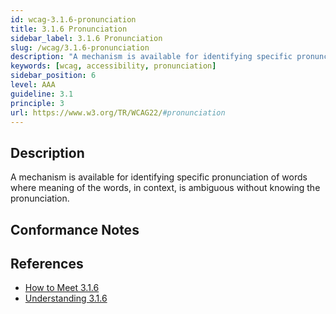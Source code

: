```yaml
---
id: wcag-3.1.6-pronunciation
title: 3.1.6 Pronunciation
sidebar_label: 3.1.6 Pronunciation
slug: /wcag/3.1.6-pronunciation
description: "A mechanism is available for identifying specific pronunciation of words where meaning of the words, in context, is ambiguous without knowing the pronunciation."
keywords: [wcag, accessibility, pronunciation]
sidebar_position: 6
level: AAA
guideline: 3.1
principle: 3
url: https://www.w3.org/TR/WCAG22/#pronunciation
---
```


## Description

A mechanism is available for identifying specific pronunciation of words where meaning of the words, in context, is ambiguous without knowing the pronunciation.

## Conformance Notes

<Project name="ads">
  <Unknown></Unknown>
</Project>

<Project name="scix">
  <NoSupport></NoSupport>
</Project>

## References

- [How to Meet 3.1.6](https://www.w3.org/WAI/WCAG22/quickref/#pronunciation)
- [Understanding 3.1.6](https://www.w3.org/WAI/WCAG22/Understanding/pronunciation.html)


